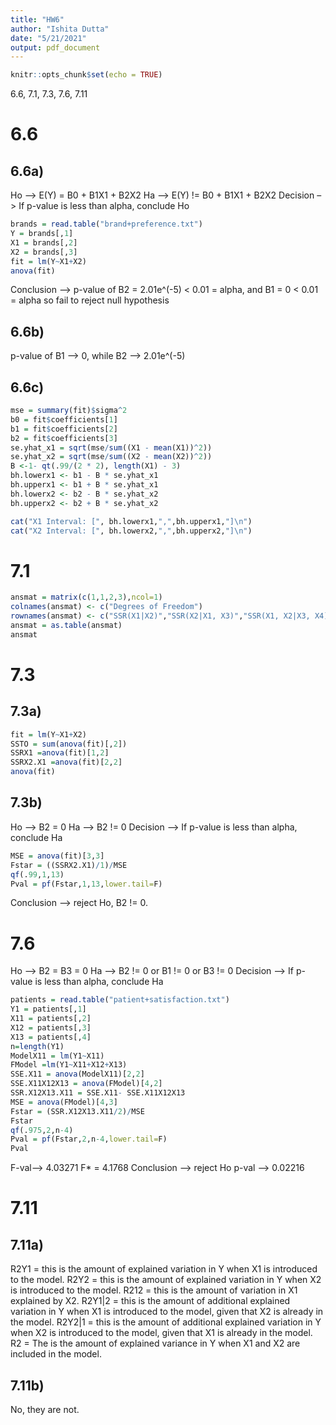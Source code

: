 ```yaml
---
title: "HW6"
author: "Ishita Dutta"
date: "5/21/2021"
output: pdf_document
---
```


```r
knitr::opts_chunk$set(echo = TRUE)
```

6.6, 7.1, 7.3, 7.6, 7.11

# 6.6
## 6.6a)
Ho --> E(Y) = B0 + B1X1 + B2X2
Ha --> E(Y) != B0 + B1X1 + B2X2
Decision --> If p-value is less than alpha, conclude Ho
```r
brands = read.table("brand+preference.txt")
Y = brands[,1]
X1 = brands[,2]
X2 = brands[,3]
fit = lm(Y~X1+X2)
anova(fit)
```
Conclusion --> p-value of B2 = 2.01e^(-5) < 0.01 = alpha, and B1 = 0 < 0.01 = alpha so fail to reject null hypothesis

## 6.6b)
p-value of B1 --> 0, while B2 --> 2.01e^(-5)

## 6.6c)
```r
mse = summary(fit)$sigma^2
b0 = fit$coefficients[1]
b1 = fit$coefficients[2]
b2 = fit$coefficients[3]
se.yhat_x1 = sqrt(mse/sum((X1 - mean(X1))^2))
se.yhat_x2 = sqrt(mse/sum((X2 - mean(X2))^2))
B <-1- qt(.99/(2 * 2), length(X1) - 3)
bh.lowerx1 <- b1 - B * se.yhat_x1
bh.upperx1 <- b1 + B * se.yhat_x1
bh.lowerx2 <- b2 - B * se.yhat_x2
bh.upperx2 <- b2 + B * se.yhat_x2

cat("X1 Interval: [", bh.lowerx1,",",bh.upperx1,"]\n")
cat("X2 Interval: [", bh.lowerx2,",",bh.upperx2,"]\n")

```


# 7.1
```r
ansmat = matrix(c(1,1,2,3),ncol=1)
colnames(ansmat) <- c("Degrees of Freedom")
rownames(ansmat) <- c("SSR(X1|X2)","SSR(X2|X1, X3)","SSR(X1, X2|X3, X4)", "SSR(X1, X2, X3|X4, X5)")
ansmat = as.table(ansmat)
ansmat
```


# 7.3
## 7.3a)

```r
fit = lm(Y~X1+X2)
SSTO = sum(anova(fit)[,2])
SSRX1 =anova(fit)[1,2]
SSRX2.X1 =anova(fit)[2,2]
anova(fit)
```


## 7.3b)
Ho --> B2 = 0
Ha --> B2 != 0
Decision --> If p-value is less than alpha, conclude Ha
```r
MSE = anova(fit)[3,3]
Fstar = ((SSRX2.X1)/1)/MSE
qf(.99,1,13)
Pval = pf(Fstar,1,13,lower.tail=F)
```
Conclusion --> reject Ho, B2 != 0.


# 7.6
Ho --> B2 = B3 = 0
Ha --> B2 != 0 or B1 != 0 or B3 != 0
Decision --> If p-value is less than alpha, conclude Ha
```r
patients = read.table("patient+satisfaction.txt")
Y1 = patients[,1]
X11 = patients[,2]
X12 = patients[,3]
X13 = patients[,4]
n=length(Y1)
ModelX11 = lm(Y1~X11)
FModel =lm(Y1~X11+X12+X13)
SSE.X11 = anova(ModelX11)[2,2]
SSE.X11X12X13 = anova(FModel)[4,2]
SSR.X12X13.X11 = SSE.X11- SSE.X11X12X13
MSE = anova(FModel)[4,3]
Fstar = (SSR.X12X13.X11/2)/MSE
Fstar
qf(.975,2,n-4)
Pval = pf(Fstar,2,n-4,lower.tail=F)
Pval
```

F-val--> 4.03271
F* = 4.1768 
Conclusion --> reject Ho
p-val --> 0.02216

# 7.11
## 7.11a)
R2Y1 = this is the amount of explained variation in Y when X1 is introduced to the model.
R2Y2 = this is the amount of explained variation in Y when X2 is introduced to the model.
R212 = this is the amount of variation in X1 explained by X2.
R2Y1|2 = this is the amount of additional explained variation in Y when X1 is introduced to the model, given that X2 is already in the model.
R2Y2|1 =  this is the amount of additional explained variation in Y when X2 is introduced to the model, given that X1 is already in the model.
R2 = The is the amount of explained variance in Y when X1 and X2 are included in the model.

## 7.11b)
No, they are not.

